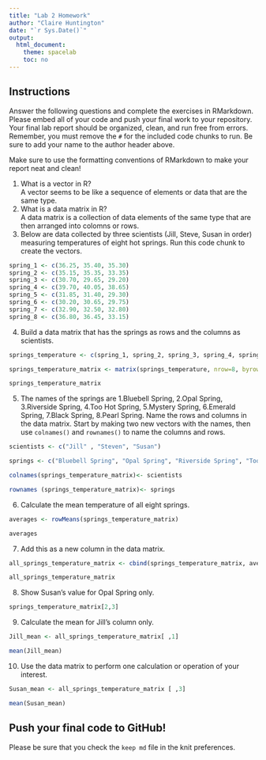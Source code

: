 ```yaml
---
title: "Lab 2 Homework"
author: "Claire Huntington"
date: "`r Sys.Date()`"
output:
  html_document:
    theme: spacelab
    toc: no
---
```


## Instructions
Answer the following questions and complete the exercises in RMarkdown. Please embed all of your code and push your final work to your repository. Your final lab report should be organized, clean, and run free from errors. Remember, you must remove the `#` for the included code chunks to run. Be sure to add your name to the author header above.  

Make sure to use the formatting conventions of RMarkdown to make your report neat and clean!  

1. What is a vector in R?  
A vector seems to be like a sequence of elements or data that are the same type. 
2. What is a data matrix in R?  
A data matrix is a collection of data elements of the same type that are then arranged into colomns or rows. 
3. Below are data collected by three scientists (Jill, Steve, Susan in order) measuring temperatures of eight hot springs. Run this code chunk to create the vectors.  
```r
spring_1 <- c(36.25, 35.40, 35.30)
spring_2 <- c(35.15, 35.35, 33.35)
spring_3 <- c(30.70, 29.65, 29.20)
spring_4 <- c(39.70, 40.05, 38.65)
spring_5 <- c(31.85, 31.40, 29.30)
spring_6 <- c(30.20, 30.65, 29.75)
spring_7 <- c(32.90, 32.50, 32.80)
spring_8 <- c(36.80, 36.45, 33.15)
```

4. Build a data matrix that has the springs as rows and the columns as scientists.  
```r
springs_temperature <- c(spring_1, spring_2, spring_3, spring_4, spring_5, spring_6, spring_7, spring_8)
```
```r
springs_temperature_matrix <- matrix(springs_temperature, nrow=8, byrow=T )
```
```r
springs_temperature_matrix
```
5. The names of the springs are 1.Bluebell Spring, 2.Opal Spring, 3.Riverside Spring, 4.Too Hot Spring, 5.Mystery Spring, 6.Emerald Spring, 7.Black Spring, 8.Pearl Spring. Name the rows and columns in the data matrix. Start by making two new vectors with the names, then use `colnames()` and `rownames()` to name the columns and rows.
```r
scientists <- c("Jill" , "Steven", "Susan")
```
```r
springs <- c("Bluebell Spring", "Opal Spring", "Riverside Spring", "Too Hot Spring", "Mystery Spring", "Emerald Spring", "Black Spring", "Pearl Spring")
```
```r
colnames(springs_temperature_matrix)<- scientists
```
```r
rownames (springs_temperature_matrix)<- springs
```
6. Calculate the mean temperature of all eight springs.
```r
averages <- rowMeans(springs_temperature_matrix)
```
```r
averages
```
7. Add this as a new column in the data matrix.  
```r
all_springs_temperature_matrix <- cbind(springs_temperature_matrix, averages) 
``` 
```r
all_springs_temperature_matrix
```
8. Show Susan's value for Opal Spring only.
```r
springs_temperature_matrix[2,3]
```
9. Calculate the mean for Jill's column only.  
```r
Jill_mean <- all_springs_temperature_matrix[ ,1]
```
```r
mean(Jill_mean)
```
10. Use the data matrix to perform one calculation or operation of your interest.
```r
Susan_mean <- all_springs_temperature_matrix [ ,3]
```
```r
mean(Susan_mean)
```
## Push your final code to GitHub!
Please be sure that you check the `keep md` file in the knit preferences.  